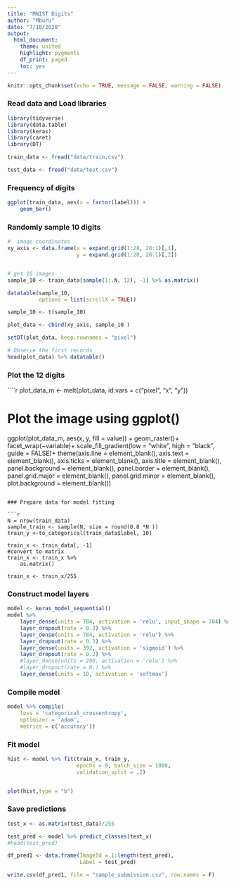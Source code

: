```yaml
---
title: "MNIST Digits"
author: "Mburu"
date: "7/10/2020"
output:
  html_document:
    theme: united
    highlight: pygments
    df_print: paged
    toc: yes
---
```


```r
knitr::opts_chunk$set(echo = TRUE, message = FALSE, warning = FALSE)
```



### Read data and Load libraries

```r

library(tidyverse)
library(data.table)
library(keras)
library(caret)
library(DT)

train_data <- fread("data/train.csv")

test_data <- fread("data/test.csv")

```

### Frequency of digits

```r
ggplot(train_data, aes(x = factor(label))) +
    geom_bar()
```


### Randomly sample 10 digits

```r
#  image coordinates
xy_axis <- data.frame(x = expand.grid(1:28, 28:1)[,1],
                      y = expand.grid(1:28, 28:1)[,2])


# get 10 images
sample_10 <- train_data[sample(1:.N, 12), -1] %>% as.matrix()

datatable(sample_10, 
          options = list(scrollX = TRUE))

sample_10 <- t(sample_10)

plot_data <- cbind(xy_axis, sample_10 )

setDT(plot_data, keep.rownames = "pixel")

# Observe the first records
head(plot_data) %>% datatable()
```

### Plot the 12 digits

````r
plot_data_m <- melt(plot_data, id.vars = c("pixel", "x", "y"))

# Plot the image using ggplot()
ggplot(plot_data_m, aes(x, y, fill = value)) +
    geom_raster()+
     facet_wrap(~variable)+
    scale_fill_gradient(low = "white",
                        high = "black", guide = FALSE)+
    theme(axis.line = element_blank(),
                  axis.text = element_blank(),
                  axis.ticks = element_blank(),
                  axis.title = element_blank(),
                  panel.background = element_blank(),
                  panel.border = element_blank(),
                  panel.grid.major = element_blank(),
                  panel.grid.minor = element_blank(),
                  plot.background = element_blank())
   
```

### Prepare data for model fitting

```r
N = nrow(train_data)
sample_train <- sample(N, size = round(0.8 *N ))
train_y <-to_categorical(train_data$label, 10)

train_x <- train_data[, -1]
#convert to matrix
train_x <- train_x %>%
    as.matrix()

train_x <- train_x/255

```


### Construct model layers

```r
model <- keras_model_sequential() 
model %>% 
    layer_dense(units = 784, activation = 'relu', input_shape = 784) %>%
    layer_dropout(rate = 0.3) %>%
    layer_dense(units = 784, activation = 'relu') %>%
    layer_dropout(rate = 0.3) %>%
    layer_dense(units = 392, activation = 'sigmoid') %>%
    layer_dropout(rate = 0.2) %>%
    #layer_dense(units = 200, activation = 'relu') %>%
    #layer_dropout(rate = 0.) %>%
    layer_dense(units = 10, activation = 'softmax')
```


### Compile model

```r
model %>% compile(
    loss = 'categorical_crossentropy',
    optimizer = 'adam',
    metrics = c('accuracy'))
```

### Fit model

```r
hist <- model %>% fit(train_x, train_y, 
                      epochs = 9, batch_size = 1000,
                      validation_split = .2)


plot(hist,type = "b")
```

### Save predictions

```r
test_x <- as.matrix(test_data)/255

test_pred <- model %>% predict_classes(test_x)
#head(test_pred)

df_pred1 <- data.frame(ImageId = 1:length(test_pred),
                       Label = test_pred)

write.csv(df_pred1, file = "sample_submission.csv", row.names = F)

```


##